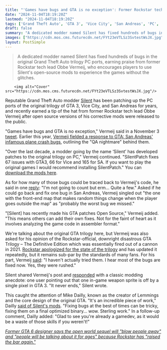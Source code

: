 ```yaml
---
title: "'Games have bugs and GTA is no exception': Former Rockstar tech lead shouts out modder behind hundreds of fixes for the original GTA trilogy on PC"
date: "2024-11-04T18:19:20Z"
lastmod: "2024-11-04T18:19:20Z"
tags: ['Grand Theft Auto', 'GTA 3', 'Vice City', 'San Andreas', 'PC', 'Mod', 'Open Source', 'Rockstar', 'Bug', 'Game Development', 'Lemmings']
draft: false
summary: "A dedicated modder named Silent has fixed hundreds of bugs in the original Grand Theft Auto trilogy PC ports, earning praise from former Rockstar tech lead Obbe Vermeij, who encourages players to use Silent's open-source mods to experience the games without the glitches."
images: ["https://cdn.mos.cms.futurecdn.net/FYt23eVTLSz3SvtestWsJX.jpg"]
layout: PostSimple
---
```

> A dedicated modder named Silent has fixed hundreds of bugs in the original Grand Theft Auto trilogy PC ports, earning praise from former Rockstar tech lead Obbe Vermeij, who encourages players to use Silent's open-source mods to experience the games without the glitches.


        <img alt="Cover" src="https://cdn.mos.cms.futurecdn.net/FYt23eVTLSz3SvtestWsJX.jpg"/>
        
Reputable Grand Theft Auto modder [Silent](https://x.com/__silent_) has been patching up the PC ports of the original trilogy of GTA 3, Vice City, and San Andreas for years, and recently earned a tip of the hat from former Rockstar tech lead Obbe Vermeij after open source versions of his corrective mods were released to the public.  

"Games have bugs and GTA is no exception," Vermeij said in a November 3 [tweet](https://x.com/ObbeVermeij/status/1853059466486325639). Earlier this year, [<u>Vermeij fielded a response to GTA: San Andreas' infamous plane crash bugs</u>](https://www.gamesradar.com/20-years-later-gta-san-andreas-developer-comes-face-to-face-with-the-embarrassing-bug-behind-the-games-infamous-plane-crashes/), outlining the "QA nightmare" behind them. 

"Over the last decade, a modder going by the name ‘Silent’ has developed patches to the original trilogy on PC," Vermeij continued. "SilentPatch fixes 67 issues with GTA3, 66 for Vice and 165 for SA. If you want to play the original games I would recommend installing SilentPatch." You can [<u>download the mods here</u>](https://cookieplmonster.github.io/silentpatch/). 

As for how many of those bugs could be traced back to Vermeij's code, he said in one [<u>reply</u>](https://x.com/ObbeVermeij/status/1853163593404907777): "I'm not going to count but erm... Quite a few." Asked if he could go back and fix one bug in San Andreas, Vermeij singled out "the one with the front-end map that makes random things change when the player goes outside the map" as "probably the worst bug we missed."

"[Silent] has recently made his GTA patches Open Source," Vermeij added. "This means others can add their own fixes. Not for the faint of heart as it involves analyzing the game code in assembler format." 

We're talking about the original GTA trilogy here, but Vermeij was also asked for his opinion of the Rockstar-official, downright disastrous GTA Trilogy – The Definitive Edition which was essentially fired out of a cannon in 2021. [<u>Rockstar apologized for the state of the trilogy</u>](https://www.gamesradar.com/rockstar-apologizes-for-the-state-of-gta-trilogy/) and has updated it repeatedly, but it remains sub-par by the standards of many fans. For his part, Vermeij [<u>said</u>](https://x.com/ObbeVermeij/status/1853163026276384902): "I haven't actually tried them. I hear most of the bugs are fixed now. Yes, they were rushed."

Silent shared Vermeij's post and [<u>responded</u>](https://x.com/__silent_/status/1853159376263192747) with a classic modding anecdote: one user pointing out that one in-game weapon sprite is off by a single pixel in GTA 3. "It never ends," Silent wrote.

This caught the attention of Mike Dailly, known as the creator of Lemmings and the core design of the original GTA. "It's an incredible piece of work," Dailly [<u>said of Silent's mods</u>](https://x.com/mdf200/status/1853369527557374166). "Fixing bugs at the best of times can be tricky, fixing them on a final optimized binary... wow. Sterling work." In a follow-up comment, Dailly added: "Glad to see you're already a gamedev, as it would be a waste of those skills if you weren't!" 

[<u><em>Former GTA 6 designer says the open world sequel will "blow people away" and "people will be talking about it for ages" because Rockstar has "raised the bar again."</em></u>](https://www.gamesradar.com/games/grand-theft-auto/former-gta-6-designer-says-the-open-world-sequel-will-blow-people-away-and-people-will-be-talking-about-it-for-ages-because-rockstar-has-raised-the-bar-again/)
        